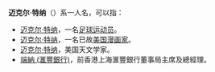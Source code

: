 {{NoteTA
|T=zh-hans:迈克尔·特纳;zh-hk:米高·端納;zh-tw:麥可·特納;
|1=zh-hans:迈克尔·特纳;zh-hk:米高·端納;zh-tw:麥可·特納;
}}

'''迈克尔·特纳'''（{{lang-en|Michael Turner}}）系一人名，可以指：

* [[米高·端納_(运动员)|迈克尔·特纳]]，一名[[足球|足球]][[运动员|运动员]]。
* [[迈克尔·特纳_(漫画家)|迈克尔·特纳]]，一名已故[[美国|美国]][[漫画家|漫画家]]。
* [[迈克尔·特纳_(物理学家)|迈克尔·特纳]]，美国天文学家。
* [[端納_(滙豐銀行)|端納 (滙豐銀行)]]，前香港上海滙豐銀行董事局主席及總經理。

{{Disambiguation|Cat=四字人名译名消歧义}}